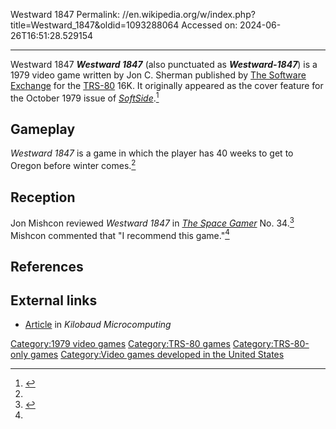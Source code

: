 Westward 1847
Permalink: //en.wikipedia.org/w/index.php?title=Westward_1847&oldid=1093288064
Accessed on: 2024-06-26T16:51:28.529154



------
Westward 1847
{{Infobox video game
| collapsible = 
| state = 
| italic title = 
| title = Westward 1847
| image = File:Westward 1847 (Cover).png
| alt = 
| caption = 
| designer = Jon C. Sherman<ref name="giantlist">{{cite web |last1=Hague |first1=James |title=The Giant List of Classic Game Programmers |url=https://dadgum.com/giantlist/}}</ref>
| publisher = [[The Software Exchange]]
| series = 
| engine = 
| platforms = [[TRS-80]]
| released = [[1979 in video gaming|1979]]
| genre = 
| modes = 
}}
'''''Westward 1847''''' (also punctuated as '''''Westward-1847''''') is a 1979 video game written by Jon C. Sherman published by [[The Software Exchange]] for the [[TRS-80]] 16K. It originally appeared as the cover feature for the October 1979 issue of ''[[SoftSide]]''.<ref name="sherman">{{cite journal |last1=Sherman |first1=Jon C. |title=Westward 1847 |journal=[[SoftSide]] |date=October 1979 |issue=13 |page=37 |url=https://archive.org/details/softside-magazine-13/page/n36}}</ref>

==Gameplay==
''Westward 1847'' is a game in which the player has 40 weeks to get to Oregon before winter comes.<ref name="SG"/>

==Reception==
Jon Mishcon reviewed ''Westward 1847'' in ''[[The Space Gamer]]'' No. 34.<ref name="SG">{{cite journal|last=Mishcon |first=Jon |date=December 1980 |title=Capsule Reviews|journal=[[The Space Gamer]]|publisher=[[Steve Jackson Games]]|issue=34|pages=36}}</ref> Mishcon commented that "I recommend this game."<ref name="SG"/>

==References==
{{reflist}}

==External links==
*[https://archive.org/details/Kilobaud198102/page/n9/mode/2up Article] in ''Kilobaud Microcomputing''

[[Category:1979 video games]]
[[Category:TRS-80 games]]
[[Category:TRS-80-only games]]
[[Category:Video games developed in the United States]]

{{computer-game-stub}}